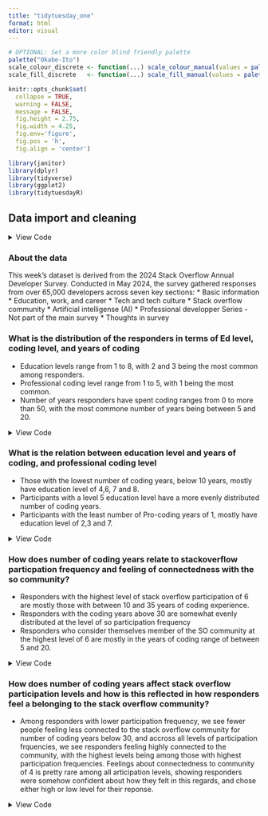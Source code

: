---
title: "tidytuesday_one"
format: html
editor: visual
---


```{r include = FALSE}
# OPTIONAL: Set a more color blind friendly palette 
palette("Okabe-Ito")
scale_colour_discrete <- function(...) scale_colour_manual(values = palette())
scale_fill_discrete   <- function(...) scale_fill_manual(values = palette())

knitr::opts_chunk$set(
  collapse = TRUE, 
  warning = FALSE,
  message = FALSE,
  fig.height = 2.75, 
  fig.width = 4.25,
  fig.env='figure',
  fig.pos = 'h',
  fig.align = 'center')
```


```{r message=FALSE, results='hide'}
library(janitor)
library(dplyr)
library(tidyverse)
library(ggplot2)
library(tidytuesdayR)
```


## Data import and cleaning

<details>
<summary>View Code</summary>

```{r results='hide', message=FALSE}

tuesdata <- tidytuesdayR::tt_load(2024, week = 36)

stackoverflow_survey<- tuesdata$stackoverflow_survey_single_response

stackoverflow_survey<- stackoverflow_survey %>%
  select(-survey_length, -survey_ease, -converted_comp_yearly, -remote_work, -years_code_pro, -dev_type, -org_size, -purchase_influence, -buildvs_buy, -currency, -comp_total, -age, -so_account)

stackoverflow_survey %>% summary()

```

</details>



### About the data

This week's dataset is derived from the 2024 Stack Overflow Annual Developer Survey. Conducted in May 2024, the survey gathered responses from over 65,000 developers across seven key sections:
* Basic information
* Education, work, and career
* Tech and tech culture
* Stack overflow community
* Artificial intelligense (AI)
* Professional developper Series - Not part of the main survey
* Thoughts in survey



### What is the distribution of the responders in terms of Ed level, coding level, and years of coding

- Education levels range from 1 to 8, with 2 and 3 being the most common among responders.
- Professional coding level range from 1 to 5, with 1 being the most common.
- Number of years responders have spent coding ranges from 0 to more than 50, with the most commone number of years being between 5 and 20.

<details>
<summary>View Code</summary>

```{r}
stackoverflow_survey %>%
  ggplot(aes(x = ed_level)) +
  geom_histogram(bins = 30, fill = "blue", color = "black") +
  labs(title = "Distribution of education level",
       x = "Education evel",
       y = "Count")

stackoverflow_survey %>%
  ggplot(aes(x = main_branch)) +
  geom_histogram(bins = 30, fill = "blue", color = "black") +
  labs(title = "Distribution of professional coding level",
       x = "Professional coding level",
       y = "Count")

stackoverflow_survey %>%
  ggplot(aes(x = years_code)) +
  geom_histogram(bins = 30, fill = "blue", color = "black") +
  labs(title = "Distribution of coding years",
       x = "Number of coding years",
       y = "Count")
```

</details>

### What is the relation between education level and years of coding, and professional coding level

- Those with the lowest number of coding years, below 10 years, mostly have education level of 4,6, 7 and 8.
- Participants with a level 5 education level have a more evenly distributed number of coding years.
- Participants with the least number of Pro-coding years of 1, mostly have education level of 2,3 and 7.

<details>
<summary>View Code</summary>

```{r}
stackoverflow_survey %>% 
  ggplot(aes(x = years_code, fill = as.character(ed_level))) +
  geom_density(alpha = 0.5) +
  labs(x = "Number of coding years", title = "Variation in coding years with education level")

stackoverflow_survey %>% 
  filter(!is.na(ed_level)) %>% 
  ggplot(aes(x = main_branch, fill = as.character(ed_level))) +
  geom_density(alpha = 0.5) +
  labs(x = "Professional coding level", title = "Variation is pro coding level with education level")
  
```

</details>


### How does number of coding years relate to stackoverflow particpation frequency and feeling of connectedness with the so community?

- Responders with the highest level of stack overflow participation of 6 are mostly those with between 10 and 35 years of coding experience. 
- Responders with the coding years above 30 are somewhat evenly distributed at the level of so participation frequency
- Responders who consider themselves member of the SO community at the highest level of 6 are mostly in the years of coding range of between 5 and 20.

<details>
<summary>View Code</summary>

```{r}
stackoverflow_survey %>% 
  filter(!is.na(so_part_freq)) %>% 
  ggplot(aes(x = as.factor(so_part_freq), y = years_code)) +
  geom_boxplot() +
  labs(x = "SO participation frequency", y = "Number of coding years", title = "Distribution of SO participation with coding years")

stackoverflow_survey %>% 
  filter(!is.na(so_comm)) %>% 
  ggplot(aes(x = as.factor(so_comm), y = years_code)) +
  geom_boxplot() +
  labs(x = "Feelings about being part of the SO community", y = "Number of coding years", title = "Feelings about being part of the Stack overflow community by number of coding years")
```

</details>


### How does number of coding years affect stack overflow participation levels and how is this reflected in how responders feel a belonging to the stack overflow community?

- Among responders with lower participation frequency, we see fewer people feeling less connected to the stack overflow community for number of coding years below 30, and accross all levels of participation frquencies, we see responders feeling highly connected to the community, with the highest levels being among those with highest participation frequencies. Feelings about connectedness to community of 4 is pretty rare among all articipation levels, showing responders were somehow confident about how they felt in this regards, and chose either high or low level for their reponse. 
 

<details>
<summary>View Code</summary> 

```{r}
stackoverflow <- stackoverflow_survey %>% 
  filter(!is.na(so_comm) & !is.na(so_part_freq)) %>%
  mutate(so_part_levels = case_when(
    so_part_freq<3 ~ "Low",
    so_part_freq>2&so_part_freq<5 ~ "Medium",
    so_part_freq>4 ~ "High"), 
        education_lv = case_when(
    ed_level<5 ~ "Low",
    ed_level>4 ~ "High"))
stackoverflow$education_lv <- factor(stackoverflow$education_lv, levels = c("Low", "High"))
stackoverflow$so_part_levels <- factor(stackoverflow$so_part_levels, levels = c("Low", "Medium", "High"))


stackoverflow %>% 
  na.omit() %>% 
  ggplot(aes(x = so_comm, y = years_code)) + 
  geom_jitter(aes(colour = so_part_levels), alpha = 0.5) +
  facet_wrap(~so_part_levels) +
  scale_colour_manual(name = "Stackoverflow participation frequency", values = c("black", "orange", "skyblue")) +
  scale_x_continuous(breaks = 1:6) +
  labs(x = "Feelings about belonging to the Stack overflow community", y = "Number of coding years", title = "Feelings about being part of the Stack overflow community by number of coding years with respect to participation levels") +
  theme_gray()
```

</details>









